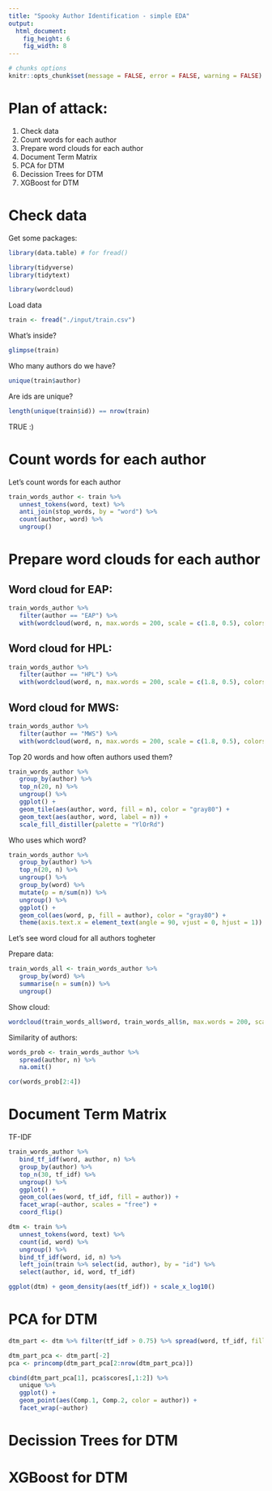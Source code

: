 ```yaml
---
title: "Spooky Author Identification - simple EDA"
output: 
  html_document: 
    fig_height: 6
    fig_width: 8
---
```



```r
# chunks options
knitr::opts_chunk$set(message = FALSE, error = FALSE, warning = FALSE)
```

# Plan of attack:

1. Check data
2. Count words for each author
3. Prepare word clouds for each author
4. Document Term Matrix
5. PCA for DTM
6. Decission Trees for DTM
7. XGBoost for DTM


# Check data

Get some packages:

```r
library(data.table) # for fread()

library(tidyverse)
library(tidytext)

library(wordcloud)
```

Load data

```r
train <- fread("./input/train.csv")
```

What's inside?

```r
glimpse(train)
```

Who many authors do we have?

```r
unique(train$author)
```

Are ids are unique?

```r
length(unique(train$id)) == nrow(train)
```

TRUE :)


# Count words for each author

Let's count words for each author

```r
train_words_author <- train %>%
   unnest_tokens(word, text) %>%
   anti_join(stop_words, by = "word") %>%
   count(author, word) %>%
   ungroup()
```


# Prepare word clouds for each author

## Word cloud for EAP:

```r
train_words_author %>%
   filter(author == "EAP") %>%
   with(wordcloud(word, n, max.words = 200, scale = c(1.8, 0.5), colors = RColorBrewer::brewer.pal(9, "YlOrRd")[3:9]))
```

## Word cloud for HPL:

```r
train_words_author %>%
   filter(author == "HPL") %>%
   with(wordcloud(word, n, max.words = 200, scale = c(1.8, 0.5), colors = RColorBrewer::brewer.pal(9, "YlOrRd")[3:9]))
```

## Word cloud for MWS:

```r
train_words_author %>%
   filter(author == "MWS") %>%
   with(wordcloud(word, n, max.words = 200, scale = c(1.8, 0.5), colors = RColorBrewer::brewer.pal(9, "YlOrRd")[3:9]))
```


Top 20 words and how often authors used them?

```r
train_words_author %>%
   group_by(author) %>%
   top_n(20, n) %>%
   ungroup() %>%
   ggplot() +
   geom_tile(aes(author, word, fill = n), color = "gray80") +
   geom_text(aes(author, word, label = n)) +
   scale_fill_distiller(palette = "YlOrRd")
```

Who uses which word?

```r
train_words_author %>%
   group_by(author) %>%
   top_n(20, n) %>%
   ungroup() %>%
   group_by(word) %>%
   mutate(p = n/sum(n)) %>%
   ungroup() %>%
   ggplot() +
   geom_col(aes(word, p, fill = author), color = "gray80") +
   theme(axis.text.x = element_text(angle = 90, vjust = 0, hjust = 1))
```

Let's see word cloud for all authors togheter

Prepare data:

```r
train_words_all <- train_words_author %>%
   group_by(word) %>%
   summarise(n = sum(n)) %>%
   ungroup()

```

Show cloud:

```r
wordcloud(train_words_all$word, train_words_all$n, max.words = 200, scale = c(1.8, 0.5), colors = RColorBrewer::brewer.pal(9, "YlOrRd")[3:9])
```

Similarity of authors:

```r
words_prob <- train_words_author %>%
   spread(author, n) %>%
   na.omit()

cor(words_prob[2:4])
```


# Document Term Matrix



TF-IDF

```r
train_words_author %>% 
   bind_tf_idf(word, author, n) %>%
   group_by(author) %>%
   top_n(30, tf_idf) %>%
   ungroup() %>%
   ggplot() +
   geom_col(aes(word, tf_idf, fill = author)) +
   facet_wrap(~author, scales = "free") +
   coord_flip()
```


```r
dtm <- train %>%
   unnest_tokens(word, text) %>%
   count(id, word) %>%
   ungroup() %>%
   bind_tf_idf(word, id, n) %>%
   left_join(train %>% select(id, author), by = "id") %>%
   select(author, id, word, tf_idf)

ggplot(dtm) + geom_density(aes(tf_idf)) + scale_x_log10()
```



# PCA for DTM

```r
dtm_part <- dtm %>% filter(tf_idf > 0.75) %>% spread(word, tf_idf, fill = 0)

dtm_part_pca <- dtm_part[-2]
pca <- princomp(dtm_part_pca[2:nrow(dtm_part_pca)])

cbind(dtm_part_pca[1], pca$scores[,1:2]) %>%
   unique %>%
   ggplot() +
   geom_point(aes(Comp.1, Comp.2, color = author)) +
   facet_wrap(~author)
```


# Decission Trees for DTM
# XGBoost for DTM

